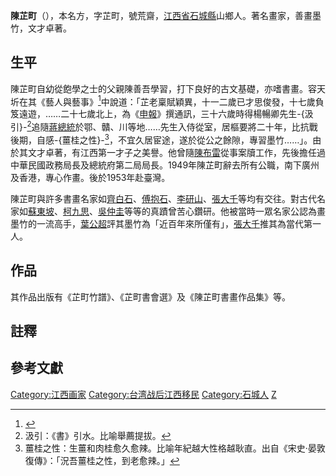 '''陳芷町'''（{{bd|1897年||1962年||catIdx=Chen,陳}}），本名方，字芷町，號荒齋，[[江西省|江西省]][[石城縣|石城縣]]山鄉人。著名畫家，善畫墨竹，文才卓著。

== 生平 ==
陳芷町自幼從飽學之士的父親陳善吾學習，打下良好的古文基礎，亦嗜書畫。容天圻在其《藝人與藝事》<ref name="yryys" group="參">{{cite book | language=zh-tw | author=容天圻 | coauthors=  | title=藝人與藝事 | edition=第二版 | url= | date=1996 | location=臺灣 | publisher=商務印書館 | id= | isbn=957-05-1283-0 | pages=274 }}</ref>中說道：「芷老稟賦穎異，十一二歲已才思俊發，十七歲負笈遠遊，……二十七歲北上，為《[[申報|申報]]》撰通訊，三十六歲時得楊暢卿先生-{汲引}-<ref group="註">汲引：《書》引水。比喻舉薦提拔。</ref>追隨[[蔣介石|蔣總統]]於鄂、贛、川等地……先生入侍從室，居樞要將二十年，比抗戰後期，自感-{薑桂之性}-<ref group="註">薑桂之性：生薑和肉桂愈久愈辣。比喻年紀越大性格越耿直。出自《宋史·晏敦復傳》：「況吾薑桂之性，到老愈辣。」</ref>，不宜久居宦途，遂於從公之餘隙，專習墨竹……」。由於其文才卓著，有江西第一才子之美譽。他曾隨[[陳布雷|陳布雷]]從事案牘工作，先後擔任過中華民國政務局長及總統府第二局局長。1949年陳芷町辭去所有公職，南下廣州及香港，專心作畫。後於1953年赴臺灣。

陳芷町與許多書畫名家如[[齊白石|齊白石]]、[[傅抱石|傅抱石]]、[[李研山|李研山]]、[[張大千|張大千]]等均有交往。對古代名家如[[蘇東坡|蘇東坡]]、[[柯九思|柯九思]]、[[吳仲圭|吳仲圭]]等等的真蹟曾苦心鑽研。他被當時一眾名家公認為畫墨竹的一流高手，[[葉公超|葉公超]]評其墨竹為「近百年來所僅有」，[[張大千|張大千]]推其為當代第一人。

==作品==
其作品出版有《芷町竹譜》、《芷町書會選》及《陳芷町書畫作品集》等。

== 註釋 ==
{{Reflist|group="註"}}

== 參考文獻 ==
{{Reflist|group="參"}}
{{制憲國民大會代表}}
{{DEFAULTSORT:C}}
[[Category:江西画家|Category:江西画家]]
[[Category:台湾战后江西移民|Category:台湾战后江西移民]]
[[Category:石城人|Category:石城人]]
[[Category:陳姓|Z]]